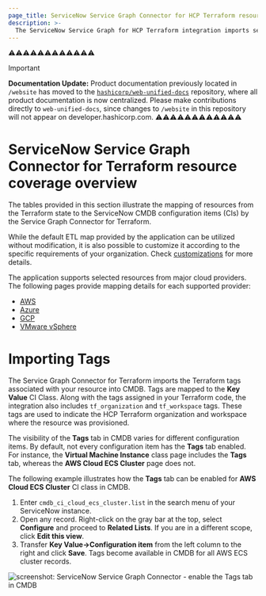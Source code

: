 ```yaml
---
page_title: ServiceNow Service Graph Connector for HCP Terraform resource coverage overview
description: >-
  The ServiceNow Service Graph for HCP Terraform integration imports selected resources from major cloud providers into ServiceNow CMDB.
---
```


⚠️⚠️⚠️⚠️⚠️⚠️⚠️⚠️⚠️⚠️⚠️⚠️
> [!IMPORTANT]  
> **Documentation Update:** Product documentation previously located in `/website` has moved to the [`hashicorp/web-unified-docs`](https://github.com/hashicorp/web-unified-docs) repository, where all product documentation is now centralized. Please make contributions directly to `web-unified-docs`, since changes to `/website` in this repository will not appear on developer.hashicorp.com.
⚠️⚠️⚠️⚠️⚠️⚠️⚠️⚠️⚠️⚠️⚠️⚠️

# ServiceNow Service Graph Connector for Terraform resource coverage overview

The tables provided in this section illustrate the mapping of resources from the Terraform state to the ServiceNow CMDB configuration items (CIs) by the Service Graph Connector for Terraform.

While the default ETL map provided by the application can be utilized without modification, it is also possible to customize it according to the specific requirements of your organization. Check [customizations](/terraform/cloud-docs/integrations/service-now/service-graph/customizations) for more details.

The application supports selected resources from major cloud providers. The following pages provide mapping details for each supported provider:

- [AWS](/terraform/cloud-docs/integrations/service-now/service-graph/resource-coverage/aws)
- [Azure](/terraform/cloud-docs/integrations/service-now/service-graph/resource-coverage/azure)
- [GCP](/terraform/cloud-docs/integrations/service-now/service-graph/resource-coverage/gcp)
- [VMware vSphere](/terraform/cloud-docs/integrations/service-now/service-graph/resource-coverage/vsphere)

# Importing Tags

The Service Graph Connector for Terraform imports the Terraform tags associated with your resource into CMDB. Tags are mapped to the **Key Value** CI Class.
Along with the tags assigned in your Terraform code, the integration also includes `tf_organization` and `tf_workspace` tags. These tags are used to indicate the HCP Terraform organization and workspace where the resource was provisioned.

The visibility of the **Tags** tab in CMDB varies for different configuration items. By default, not every configuration item has the **Tags** tab enabled. For instance, the **Virtual Machine Instance** class page includes the **Tags** tab, whereas the **AWS Cloud ECS Cluster** page does not.

The following example illustrates how the **Tags** tab can be enabled for **AWS Cloud ECS Cluster** CI class in CMDB.

1. Enter `cmdb_ci_cloud_ecs_cluster.list` in the search menu of your ServiceNow instance. 
2. Open any record. Right-click on the gray bar at the top, select **Configure** and proceed to **Related Lists**. If you are in a different scope, click **Edit this view**.
3. Transfer **Key Value->Configuration item** from the left column to the right and click **Save**. Tags become available in CMDB for all AWS ECS cluster records.

![screenshot: ServiceNow Service Graph Connector - enable the Tags tab in CMDB](/img/docs/service-now-service-graph-tags.png)
